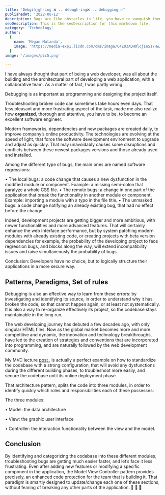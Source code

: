 ```yaml
---
title: 'Debgihjgh-ing ❌ .. debugh-ing❌ .. debugging ✅'
publishedAt: '2022-08-12'
description: Bugs are like obstacles in life, you have to vanquish them
seoDescription: This is the seoDescription for this markdown file.
category: 'Technology'
author:
  {
    name: 'Megan Matanda',
    image: 'https://media-exp1.licdn.com/dms/image/C4E03AQHOlcjIeSs7Hw/profile-displayphoto-shrink_200_200/0/1656079264419?e=1665014400&v=beta&t=iqNsDEnusO-SGUDunM-TC5ZJcMGGMq6Yn_xWwOVYXvE',
  }
image: '/images/pic5.png'
  
--- 
```


I have always thought that part of being a web developer, was all about the building and the architectural part of developing a web application, with a collaborative team.
As a matter of fact, I was partly wrong.

Debugging is as important as programming and designing the project itself.

Troubleshooting broken code can sometimes take hours even days. That less pleasant and more frustrating aspect of the task, made me also realize how **organized**, thorough and attentive,
you have to be, to become an excellent software engineer.

Modern frameworks, dependencies and new packages are created daily, to improve company’s online productivity. The technologies are evolving at the speed of light, 
that force the software development environment to upgrade and adjust as quickly. 
That may unavoidably causes some disruptions and conflicts between these newest packages versions and those already used and installed.

Among the different type of bugs, the main ones are named software regressions:

• The local bugs: a code change that causes a new dysfunction in the modified module or component. Example: a missing semi-colon that paralyze a whole CSS file.
• The remote bugs: a change in one part of the application that break the functionality in another module or component. Example: importing a module with a typo in the file title.
• The unmasked bugs: a code change notifying an already existing bug, that had no effect before the change.

Indeed, development projects are getting bigger and more ambitious, with newer functionalities and more advanced features.
That will certainly enhance the web interface performance, but by system patching modern modules with already existing code, or creating projects with beta version dependencies for example, 
the probability of the developing project to face regression bugs, and blocks along the way, will extend incompatibility issues and raise simultaneously the probability of bugs.

Conclusion: Developers have no choice, but to logically structure their applications in a more secure way.

## Patterns, Paradigms, Set of rules

Debugging is also an effective way to learn from these errors: by investigating and identifying its source, in order to understand why it has broken the code, so that cannot happen again, or at least not systematically. 
It is also a way to re-organize effectively its project, so the codebase stays maintainable in the long run.

The web developing journey has debuted a few decades ago, with only singular HTML files. Now as the global market becomes more and more competitive and dynamic, 
the innovation and technology breakthroughs, have led to the creation of strategies and conventions that are incorporated into programming, and are naturally followed by the web development community.

My MVC lecture <a href="/article/post-5"> post </a> , is actually a perfect example on how to standardize the codebase with a strong configuration, that will avoid any dysfunctions during the different building phases,
to troubleshoot more easily, and secure the codebase until its online deployment phase.
 
That architecture pattern, splits the code into three modules, in order to identify quickly which roles and responsibilities each of these possesses:

The three modules:

• Model: the data architecture

• View: the graphic user interface

• Controller: the interaction functionality between the view and the model.


## Conclusion

By identifying and categorizing the codebase into these different modules, troubleshooting bugs are getting much easier faster, and let’s face it less frustrating.
Even after adding new features or modifying a specific component in the application, the Model View Controller pattern provides precisely, an enhanced code protection 
for the team that is building it. 
That paradigm is smartly designed to update/change each one of these sections, without fearing of breaking any other parts of the application. 🥳 🥳 🥳







